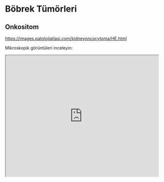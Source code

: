 # Böbrek Tümörleri {#sec-bobrek-tumorleri}

## Onkositom {#sec-bobrek-onkositom}

<https://images.patolojiatlasi.com/kidneyoncocytoma/HE.html>

Mikroskopik görüntüleri inceleyin:

<iframe src="https://images.patolojiatlasi.com/kidneyoncocytoma/HE.html" style="height:400px;width:100%;" data-external="1">

</iframe>
